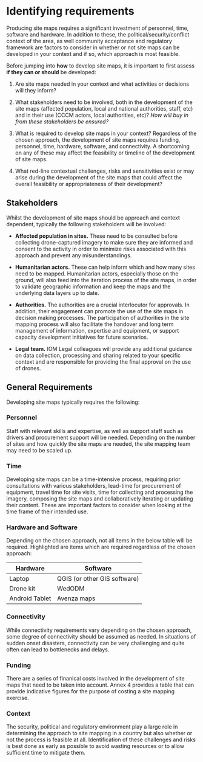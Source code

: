 # Identifying requirements
Producing site maps requires a significant investment of personnel, time, software and hardware. In addition to these, the political/security/conflict context of the area, as well community acceptance and regulatory framework are factors to consider in whether or not site maps can be developed in your context and if so, which approach is most feasible.

Before jumping into **how** to develop site maps, it is important to first assess **if they can or should** be developed:

1. Are site maps needed in your context and what activities or decisions will they inform?

2. What stakeholders need to be involved, both in the development of the site maps (affected population, local and national authorities, staff, etc) and in their use (CCCM actors, local authorities, etc)? *How will buy in from these stakeholders be ensured?*

4. What is required to develop site maps in your context? Regardless of the chosen approach, the development of site maps requires funding, personnel, time, hardware, software, and connectivity. A shortcoming on any of these may affect the feasibility or timeline of the development of site maps.

5. What red-line contextual challenges, risks and sensitivities exist or may arise during the development of the site maps that could affect the overall feasibility or appropriateness of their development?

## Stakeholders
Whilst the development of site maps should be approach and context dependent, typically the following stakeholders will be involved:

- **Affected population in sites.** These need to be consulted before collecting drone-captured imagery to make sure they are informed and consent to the activity in order to minimize risks associated with this approach and prevent any misunderstandings.

- **Humanitarian actors.** These can help inform which and how many sites need to be mapped. Humanitarian actors, especially those on the ground, will also feed into the iteration process of the site maps, in order to validate geographic information and keep the maps and the underlying data layers up to date. 

- **Authorities.** The authorities are a crucial interlocutor for approvals. In addition, their engagement can promote the use of the site maps in decision making processes. The participation of authorities in the site mapping process will also facilitate the handover and long term management of information, expertise and equipment, or support capacity development initiatives for future scenarios.

- **Legal team.** IOM Legal colleagues will provide any additional guidance on data collection, processing and sharing related to your specific context and are responsible for providing the final approval on the use of drones. 

## General Requirements
Developing site maps typically requires the following:

### Personnel
Staff with relevant skills and expertise, as well as support staff such as drivers and procurement support will be needed. Depending on the number of sites and how quickly the site maps are needed, the site mapping team may need to be scaled up. 

### Time
Developing site maps can be a time-intensive process, requiring prior consultations with various stakeholders, lead-time for procurement of equipment, travel time for site visits, time for collecting and processing the imagery, composing the site maps and collaboratively iterating or updating their content. These are important factors to consider when looking at the time frame of their intended use.

### Hardware and Software
Depending on the chosen approach, not all items in the below table will be required. Highlighted are items which are required regardless of the chosen approach:

|Hardware|Software|
| ---- | ------- |
|Laptop|QGIS (or other GIS software)|
|Drone kit| WedODM |
|Android Tablet|Avenza maps|

### Connectivity
While connectivity requirements vary depending on the chosen approach, some degree of connectivity should be assumed as needed. In situations of sudden onset disasters, connectivity can be very challenging and quite often can lead to bottlenecks and delays.

### Funding
There are a series of finanical costs involved in the development of site maps that need to be taken into account. Annex 4 provides a table that can provide indicative figures for the purpose of costing a site mapping exercise. 

### Context
The security, political and regulatory environment play a large role in determining the approach to site mapping in a country but also whether or not the process is feasible at all. Identification of these challenges and risks is best done as early as possible to avoid wasting resources or to allow sufficient time to mitigate them.
